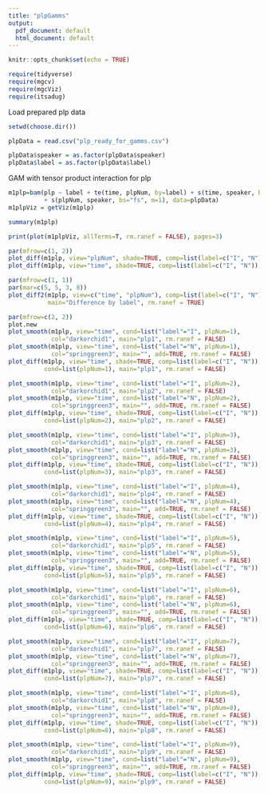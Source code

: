 ---
title: "plpGamms"
output:
  pdf_document: default
  html_document: default
---

```{r setup, include=FALSE}
knitr::opts_chunk$set(echo = TRUE)
```

```{r, message=FALSE}
require(tidyverse)
require(mgcv)
require(mgcViz)
require(itsadug)
```

Load prepared plp data
```{r}

setwd(choose.dir())

plpData = read.csv("plp_ready_for_gamms.csv")

plpData$speaker = as.factor(plpData$speaker)
plpData$label = as.factor(plpData$label)

```

GAM with tensor product interaction for plp
```{r}
m1plp=bam(plp ~ label + te(time, plpNum, by=label) + s(time, speaker, bs="fs", m=1) 
          + s(plpNum, speaker, bs="fs", m=1), data=plpData)
m1plpViz = getViz(m1plp)
```


```{r}
summary(m1plp)
```


```{r, warning=FALSE,message=FALSE,error=FALSE, results='hide',fig.keep=1}
print(plot(m1plpViz, allTerms=T, rm.ranef = FALSE), pages=3)
```

```{r, warning=FALSE,message=FALSE,error=FALSE, results='hide',fig.keep='all', out.width="80%", out.height="80%"}
par(mfrow=c(1, 2))
plot_diff(m1plp, view="plpNum", shade=TRUE, comp=list(label=c("I", "N")), rm.ranef = TRUE)
plot_diff(m1plp, view="time", shade=TRUE, comp=list(label=c("I", "N")), rm.ranef = TRUE)

par(mfrow=c(1, 1))
par(mar=c(5, 5, 3, 8))
plot_diff2(m1plp, view=c("time", "plpNum"), comp=list(label=c("I", "N")), 
           main="Difference by label", rm.ranef = TRUE)
```

```{r, warning=FALSE,message=FALSE,error=FALSE, results='hide',fig.keep='all', out.width="75%", out.height="75%"}
par(mfrow=c(2, 2))
plot.new
plot_smooth(m1plp, view="time", cond=list("label"="I", plpNum=1), 
            col="darkorchid1", main="plp1", rm.ranef = FALSE)
plot_smooth(m1plp, view="time", cond=list("label"="N", plpNum=1), 
            col="springgreen3", main="", add=TRUE, rm.ranef = FALSE)
plot_diff(m1plp, view="time", shade=TRUE, comp=list(label=c("I", "N")), 
          cond=list(plpNum=1), main="plp1", rm.ranef = FALSE)

plot_smooth(m1plp, view="time", cond=list("label"="I", plpNum=2), 
            col="darkorchid1", main="plp2", rm.ranef = FALSE)
plot_smooth(m1plp, view="time", cond=list("label"="N", plpNum=2), 
            col="springgreen3", main="", add=TRUE, rm.ranef = FALSE)
plot_diff(m1plp, view="time", shade=TRUE, comp=list(label=c("I", "N")), 
          cond=list(plpNum=2), main="plp2", rm.ranef = FALSE)

plot_smooth(m1plp, view="time", cond=list("label"="I", plpNum=3), 
            col="darkorchid1", main="plp3", rm.ranef = FALSE)
plot_smooth(m1plp, view="time", cond=list("label"="N", plpNum=3),
            col="springgreen3", main="", add=TRUE, rm.ranef = FALSE)
plot_diff(m1plp, view="time", shade=TRUE, comp=list(label=c("I", "N")), 
          cond=list(plpNum=3), main="plp3", rm.ranef = FALSE)

plot_smooth(m1plp, view="time", cond=list("label"="I", plpNum=4), 
            col="darkorchid1", main="plp4", rm.ranef = FALSE)
plot_smooth(m1plp, view="time", cond=list("label"="N", plpNum=4), 
            col="springgreen3", main="", add=TRUE, rm.ranef = FALSE)
plot_diff(m1plp, view="time", shade=TRUE, comp=list(label=c("I", "N")), 
          cond=list(plpNum=4), main="plp4", rm.ranef = FALSE)

plot_smooth(m1plp, view="time", cond=list("label"="I", plpNum=5), 
            col="darkorchid1", main="plp5", rm.ranef = FALSE)
plot_smooth(m1plp, view="time", cond=list("label"="N", plpNum=5), 
            col="springgreen3", main="", add=TRUE, rm.ranef = FALSE)
plot_diff(m1plp, view="time", shade=TRUE, comp=list(label=c("I", "N")), 
          cond=list(plpNum=5), main="plp5", rm.ranef = FALSE)

plot_smooth(m1plp, view="time", cond=list("label"="I", plpNum=6), 
            col="darkorchid1", main="plp6", rm.ranef = FALSE)
plot_smooth(m1plp, view="time", cond=list("label"="N", plpNum=6), 
            col="springgreen3", main="", add=TRUE, rm.ranef = FALSE)
plot_diff(m1plp, view="time", shade=TRUE, comp=list(label=c("I", "N")), 
          cond=list(plpNum=6), main="plp6", rm.ranef = FALSE)

plot_smooth(m1plp, view="time", cond=list("label"="I", plpNum=7), 
            col="darkorchid1", main="plp7", rm.ranef = FALSE)
plot_smooth(m1plp, view="time", cond=list("label"="N", plpNum=7), 
            col="springgreen3", main="", add=TRUE, rm.ranef = FALSE)
plot_diff(m1plp, view="time", shade=TRUE, comp=list(label=c("I", "N")), 
          cond=list(plpNum=7), main="plp7", rm.ranef = FALSE)

plot_smooth(m1plp, view="time", cond=list("label"="I", plpNum=8), 
            col="darkorchid1", main="plp8", rm.ranef = FALSE)
plot_smooth(m1plp, view="time", cond=list("label"="N", plpNum=8), 
            col="springgreen3", main="", add=TRUE, rm.ranef = FALSE)
plot_diff(m1plp, view="time", shade=TRUE, comp=list(label=c("I", "N")), 
          cond=list(plpNum=8), main="plp8", rm.ranef = FALSE)

plot_smooth(m1plp, view="time", cond=list("label"="I", plpNum=9), 
            col="darkorchid1", main="plp9", rm.ranef = FALSE)
plot_smooth(m1plp, view="time", cond=list("label"="N", plpNum=9), 
            col="springgreen3", main="", add=TRUE, rm.ranef = FALSE)
plot_diff(m1plp, view="time", shade=TRUE, comp=list(label=c("I", "N")), 
          cond=list(plpNum=9), main="plp9", rm.ranef = FALSE)

```





